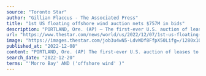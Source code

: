 ```yaml
---
source: "Toronto Star"
author: "Gillian Flaccus - The Associated Press"
title: "1st US floating offshore wind auction nets $757M in bids"
description: "PORTLAND, Ore. (AP) — The first-ever U.S. auction of leases to develop commercial-scale floating wind farms in the deep waters off the West Coast attr..."
url: "https://www.thestar.com/news/world/us/2022/12/07/1st-us-floating-offshore-wind-auction-nets-757m-off-calif.html"
image: "https://images.thestar.com/job3u4wN5-LdvWDf8FfpX50Lifg=/1280x1024/smart/filters:cb(1670461758709):format(webp)/https://www.thestar.com/content/dam/thestar/news/world/us/2022/12/07/1st-us-floating-offshore-wind-auction-nets-757m-in-bids/20221205181212-638e7ad2821cf083b8299d5cjpeg.jpg"
published_at: "2022-12-08"
content: "PORTLAND, Ore. (AP) The first-ever U.S. auction of leases to develop commercial-scale floating wind farms in the deep waters off the West Coast attracted $757 million in winning bids Wednesday from m… [+3923 chars]"
search_date: "2022-12-20"
terms: "'Morro Bay' AND ('offshore wind' )"
---
```


